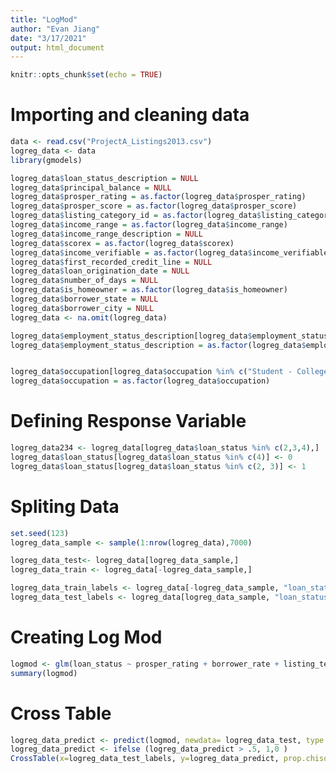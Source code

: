 ```yaml
---
title: "LogMod"
author: "Evan Jiang"
date: "3/17/2021"
output: html_document
---
```


```r
knitr::opts_chunk$set(echo = TRUE)
```

# Importing and cleaning data
```r
data <- read.csv("ProjectA_Listings2013.csv")
logreg_data <- data
library(gmodels)

logreg_data$loan_status_description = NULL
logreg_data$principal_balance = NULL
logreg_data$prosper_rating = as.factor(logreg_data$prosper_rating)
logreg_data$prosper_score = as.factor(logreg_data$prosper_score)
logreg_data$listing_category_id = as.factor(logreg_data$listing_category_id)
logreg_data$income_range = as.factor(logreg_data$income_range)
logreg_data$income_range_description = NULL
logreg_data$scorex = as.factor(logreg_data$scorex)
logreg_data$income_verifiable = as.factor(logreg_data$income_verifiable)
logreg_data$first_recorded_credit_line = NULL
logreg_data$loan_origination_date = NULL
logreg_data$number_of_days = NULL
logreg_data$is_homeowner = as.factor(logreg_data$is_homeowner)
logreg_data$borrower_state = NULL
logreg_data$borrower_city = NULL
logreg_data <- na.omit(logreg_data)

logreg_data$employment_status_description[logreg_data$employment_status_description %in% c('Full-time', 'Employed', 'Part-time', 'Retired', 'Not employed')] <- 'Insignifiant_Employment_Status'
logreg_data$employment_status_description = as.factor(logreg_data$employment_status_description)


logreg_data$occupation[logreg_data$occupation %in% c("Student - College Freshman" , "Student - College Graduate Student" , "Student - College Junior" , "Student - College Senior" , "Student - College Sophomore" , "Student - Community College" , "Student - Technical School", "Biologist", "Bus Driver", "Clergy", "Clerical", "Construction", "Dentist", "Flight Attendant", "Food Service", "Food Service Management", "Homemaker", "Judge", "Laborer", "Landscaping", "Nurse's Aide", "Nurse (LPN)", "Nurse (RN)", "Pharmacist", "Pilot - Private/Commercial", "Postal Service", "Principal", "Psychologist", "Realtor", "Religious", "Sales - Retail", "Scientist", "Skilled Labor", "Social Worker", "Teacher's Aide", "Tradesman - Carpenter", "Tradesman - Electrician", "Truck Driver", "Waiter/Waitress", "Tradesman - Plumber", "", "Architect", "Car Dealer", "Doctor", "Teacher", "Military Enlisted", "Investor", "Tradesman - Mechanic", "Sales - Commission", "Professor", "Military Officer", "Medical Technician")] <- 'AAA_Insignificant_Occupation'
logreg_data$occupation = as.factor(logreg_data$occupation)
```

# Defining Response Variable

```r
logreg_data234 <- logreg_data[logreg_data$loan_status %in% c(2,3,4),]
logreg_data$loan_status[logreg_data$loan_status %in% c(4)] <- 0
logreg_data$loan_status[logreg_data$loan_status %in% c(2, 3)] <- 1
```

# Spliting Data
```r
set.seed(123)
logreg_data_sample <- sample(1:nrow(logreg_data),7000)

logreg_data_test<- logreg_data[logreg_data_sample,]
logreg_data_train <- logreg_data[-logreg_data_sample,]

logreg_data_train_labels <- logreg_data[-logreg_data_sample, "loan_status"]
logreg_data_test_labels <- logreg_data[logreg_data_sample, "loan_status"]


```
# Creating Log Mod
```r
logmod <- glm(loan_status ~ prosper_rating + borrower_rate + listing_term + employment_status_description + occupation  + lender_indicator + public_records_last12_months + total_open_revolving_accounts + revolving_available_percent + total_inquiries + delinquencies_over30_days +total_open_revolving_accounts*revolving_available_percent + amount_funded*borrower_rate + I(listing_term^2) +I(total_inquiries^2), family = "binomial", data = logreg_data, control = list(maxit = 50))
summary(logmod)
```

# Cross Table
```r
logreg_data_predict <- predict(logmod, newdata= logreg_data_test, type = "response")
logreg_data_predict <- ifelse (logreg_data_predict > .5, 1,0 )
CrossTable(x=logreg_data_test_labels, y=logreg_data_predict, prop.chisq = FALSE)

```

